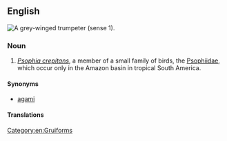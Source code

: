 ==English==
[[Image:Grey-winged Trumpeter Psophia crepitans Side 1700px.jpg|thumb|right|A grey-winged trumpeter (sense 1).]]
{{wikipedia}}
{{wikispecies|Psophia crepitans}}

===Noun===
{{en-noun|head=[[grey]]-[[winged]] [[trumpeter]]}}

# ''[[Psophia crepitans]]'', a member of a small family of birds, the [[Psophiidae]], which occur only in the Amazon basin in tropical South America.

====Synonyms====
* {{sense|bird}} [[agami]]

====Translations====
{{trans-see|agami}}

[[Category:en:Gruiforms]]